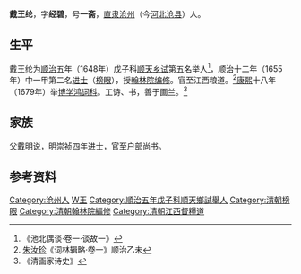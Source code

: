 '''戴王纶'''，字'''经碧'''，号'''一斋'''，[[直隶|直隶]][[沧州|沧州]]（今[[河北|河北]][[沧县|沧县]]）人。

== 生平 ==
戴王纶为[[顺治|顺治]]五年（1648年）戊子科[[顺天|顺天]][[乡试|乡试]]第五名举人<ref>《池北偶谈·卷一·谈故一》</ref>，顺治十二年（1655年）中一甲第二名[[进士|进士]]（[[榜眼|榜眼]]），授[[翰林院|翰林院]][[编修|编修]]。官至江西粮道。<ref>[[朱汝珍|朱汝珍]]《词林辑略·卷一》顺治乙未</ref>[[康熙|康熙]]十八年（1679年）举[[博学鸿词科|博学鸿词科]]。工诗、书，善于画兰。<ref>《清画家诗史》</ref>

== 家族 ==
父[[戴明说|戴明说]]，明[[崇祯|崇祯]]四年进士，官至[[户部尚书|户部尚书]]。

==参考资料==
{{reflist}}

{{順治十二年乙未科殿試金榜}}

{{Authority control}}

{{DEFAULTSORT:Dai戴}}
[[Category:沧州人|Category:沧州人]]
[[Category:戴姓|W王]]
[[Category:順治五年戊子科順天鄉試舉人|Category:順治五年戊子科順天鄉試舉人]]
[[Category:清朝榜眼|Category:清朝榜眼]]
[[Category:清朝翰林院編修|Category:清朝翰林院編修]]
[[Category:清朝江西督糧道|Category:清朝江西督糧道]]


{{清朝人物小作品}}